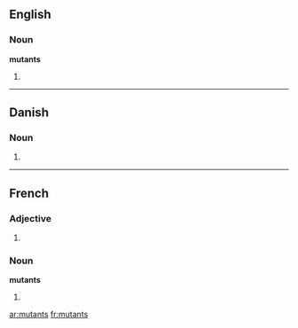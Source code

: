 ==English==

===Noun===
'''mutants''' {{p}}

# {{plural of|[[mutant#Noun|mutant]]}}

----

==Danish==

===Noun===
{{infl|da|noun form|g=c}}

# {{form of|genitive singular indefinite|mutant|lang=Danish}}
----
==French==

===Adjective===
{{infl|fr|adjective form}}

# {{form of|plural|mutant|lang=fr}}

===Noun===
'''mutants''' {{m|p}}

# {{plural of|[[mutant#French|mutant]]|lang=fr}}

[[ar:mutants]]
[[fr:mutants]]